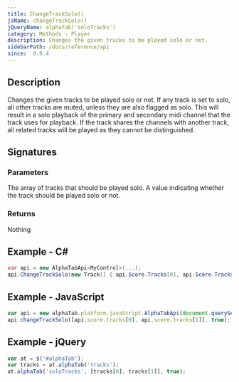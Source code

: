 ```yaml
---
title: ChangeTrackSolo()
jsName: changeTrackSolo()
jQueryName: alphaTab('soloTracks')
category: Methods - Player
description: Changes the given tracks to be played solo or not.
sidebarPath: /docs/reference/api
since:  0.9.4
---
```



## Description
Changes the given tracks to be played solo or not. If any track is set to solo, all other tracks are muted, unless they are also flagged as solo.
This will result in a solo playback of the primary and secondary midi channel that the track uses for playback. 
If the track shares the channels with another track, all related tracks will be played as they cannot be distinguished.

## Signatures

<TypeTable>
    <TypeRow type="net" name="void ChangeTrackSolo(Track[] tracks, bool solo)" />
    <TypeRow type="js" name="function changeTrackSolo(tracks, solo)" />
    <TypeRow type="jquery" name="alphaTab('soloTracks', tracks, solo)" />
</TypeTable>

### Parameters

<ParameterTable>
    <ParameterRow platform="all" name="tracks" type="AlphaTab.Model.Tracks[]">
        The array of tracks that should be played solo.
    </ParameterRow>
    <ParameterRow platform="all" name="solo" type="bool">
        A value indicating whether the track should be played solo or not.
    </ParameterRow>
</ParameterTable>

### Returns
Nothing

## Example - C#

```csharp
var api = new AlphaTabApi<MyControl>(...);
api.ChangeTrackSolo(new Track[] { api.Score.Tracks[0], api.Score.Tracks[1] }, true);
```


## Example - JavaScript

```js
var api = new alphaTab.platform.javaScript.AlphaTabApi(document.querySelector('#alphaTab'));
api.changeTrackSolo([api.score.tracks[0], api.score.tracks[1]], true);
```

## Example - jQuery

```js
var at = $('#alphaTab');
var tracks = at.alphaTab('tracks');
at.alphaTab('soloTracks', [tracks[0], tracks[1]], true);
```